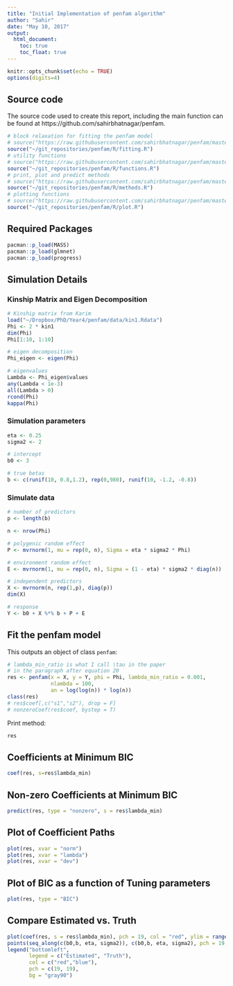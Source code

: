 ```yaml
---
title: "Initial Implementation of penfam algorithm"
author: "Sahir"
date: "May 10, 2017"
output:
  html_document:
    toc: true
    toc_float: true
---
```


```r
knitr::opts_chunk$set(echo = TRUE)
options(digits=4)
```

## Source code

The source code used to create this report, including the main function can be found at https://github.com/sahirbhatnagar/penfam. 

```r
# block relaxation for fitting the penfam model
# source("https://raw.githubusercontent.com/sahirbhatnagar/penfam/master/R/fitting.R")
source("~/git_repositories/penfam/R/fitting.R")
# utility functions 
# source("https://raw.githubusercontent.com/sahirbhatnagar/penfam/master/R/functions.R")
source("~/git_repositories/penfam/R/functions.R")
# print, plot and predict methods 
# source("https://raw.githubusercontent.com/sahirbhatnagar/penfam/master/R/methods.R")
source("~/git_repositories/penfam/R/methods.R")
# plotting functions
# source("https://raw.githubusercontent.com/sahirbhatnagar/penfam/master/R/plot.R")
source("~/git_repositories/penfam/R/plot.R")
```


## Required Packages

```r
pacman::p_load(MASS) 
pacman::p_load(glmnet)
pacman::p_load(progress)
```


## Simulation Details

### Kinship Matrix and Eigen Decomposition
```r
# Kinship matrix from Karim
load("~/Dropbox/PhD/Year4/penfam/data/kin1.Rdata")
Phi <- 2 * kin1
dim(Phi)
Phi[1:10, 1:10]

# eigen decomposition
Phi_eigen <- eigen(Phi)

# eigenvalues
Lambda <- Phi_eigen$values
any(Lambda < 1e-3)
all(Lambda > 0)
rcond(Phi)
kappa(Phi)
```

### Simulation parameters
```r
eta <- 0.25
sigma2 <- 2

# intercept
b0 <- 3 

# true betas
b <- c(runif(10, 0.8,1.2), rep(0,980), runif(10, -1.2, -0.8)) 
```

### Simulate data
```r
# number of predictors
p <- length(b)

n <- nrow(Phi)

# polygenic random effect
P <- mvrnorm(1, mu = rep(0, n), Sigma = eta * sigma2 * Phi)

# environment random effect
E <- mvrnorm(1, mu = rep(0, n), Sigma = (1 - eta) * sigma2 * diag(n))

# independent predictors
X <- mvrnorm(n, rep(1,p), diag(p))
dim(X)

# response
Y <- b0 + X %*% b + P + E
```


## Fit the penfam model

This outputs an object of class `penfam`:
```r
# lambda_min_ratio is what I call \tau in the paper
# in the paragraph after equation 20
res <- penfam(x = X, y = Y, phi = Phi, lambda_min_ratio = 0.001, 
              nlambda = 100,
              an = log(log(n)) * log(n))
class(res)
# res$coef[,c("s1","s2"), drop = F]
# nonzeroCoef(res$coef, bystep = T)
```

Print method:
```r
res
```

## Coefficients at Minimum BIC

```r
coef(res, s=res$lambda_min)
```

## Non-zero Coefficients at Minimum BIC

```r
predict(res, type = "nonzero", s = res$lambda_min)
```


## Plot of Coefficient Paths

```r
plot(res, xvar = "norm")
plot(res, xvar = "lambda")
plot(res, xvar = "dev")
```

## Plot of BIC as a function of Tuning parameters

```r
plot(res, type = "BIC")
```


## Compare Estimated vs. Truth

```r
plot(coef(res, s = res$lambda_min), pch = 19, col = "red", ylim = range(c(b0,b, eta, sigma2,drop(coef(res, s = res$lambda_min)))))
points(seq_along(c(b0,b, eta, sigma2)), c(b0,b, eta, sigma2), pch = 19, col = "blue")
legend("bottomleft",
       legend = c("Estimated", "Truth"),
       col = c("red","blue"),
       pch = c(19, 19),
       bg = "gray90")
```



